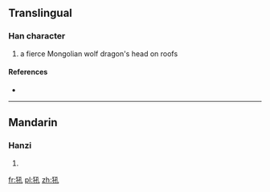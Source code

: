 ==Translingual==

===Han character===
{{Han char|rn=94|rad=犬|as=04|sn=7|four=|canj=大竹弓木山 (KHNDU)}}

# a fierce Mongolian wolf dragon's head on roofs

====References====
* {{Han ref|kx=0707.050|dkj=20271|dj=1119.220|hdz=21338.020|uh=72BC|ud=29372}}

----

==Mandarin==

===Hanzi===
{{cmn-hanzi|pin=[[hǒu]] ([[hou3]])|wg=hou<sup>3</sup>}}

# {{defn|lang=cmn|sort=犬04}}

[[fr:犼]]
[[pl:犼]]
[[zh:犼]]